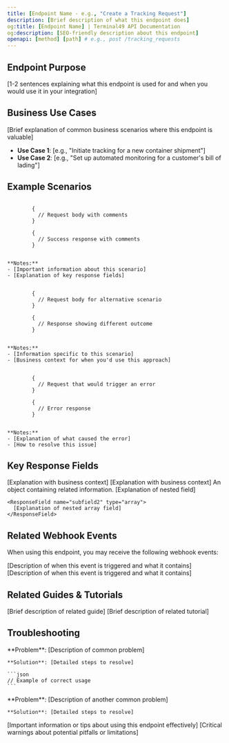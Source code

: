 ```yaml
---
title: [Endpoint Name - e.g., "Create a Tracking Request"]
description: [Brief description of what this endpoint does]
og:title: [Endpoint Name] | Terminal49 API Documentation
og:description: [SEO-friendly description about this endpoint]
openapi: [method] [path] # e.g., post /tracking_requests
---
```


## Endpoint Purpose
[1-2 sentences explaining what this endpoint is used for and when you would use it in your integration]

## Business Use Cases
[Brief explanation of common business scenarios where this endpoint is valuable]
- **Use Case 1**: [e.g., "Initiate tracking for a new container shipment"]
- **Use Case 2**: [e.g., "Set up automated monitoring for a customer's bill of lading"]

## Example Scenarios

<Tabs>
  <Tab title="Basic Usage">
    <CodeGroup>
      <Code title="Request" lang="json">
        {
          // Request body with comments
        }
      </Code>
      <Code title="Response" lang="json">
        {
          // Success response with comments
        }
      </Code>
    </CodeGroup>

    **Notes:**
    - [Important information about this scenario]
    - [Explanation of key response fields]
  </Tab>

  <Tab title="Alternative Scenario">
    <CodeGroup>
      <Code title="Request" lang="json">
        {
          // Request body for alternative scenario
        }
      </Code>
      <Code title="Response" lang="json">
        {
          // Response showing different outcome
        }
      </Code>
    </CodeGroup>

    **Notes:**
    - [Information specific to this scenario]
    - [Business context for when you'd use this approach]
  </Tab>

  <Tab title="Error Handling">
    <CodeGroup>
      <Code title="Request" lang="json">
        {
          // Request that would trigger an error
        }
      </Code>
      <Code title="Response" lang="json">
        {
          // Error response
        }
      </Code>
    </CodeGroup>

    **Notes:**
    - [Explanation of what caused the error]
    - [How to resolve this issue]
  </Tab>
</Tabs>

## Key Response Fields

<ResponseField name="field1" type="string">
  [Explanation with business context]
</ResponseField>

<ResponseField name="field2" type="integer">
  [Explanation with business context]
</ResponseField>

<ResponseField name="nested" type="object">
  An object containing related information.

  <Expandable title="Properties">
    <ResponseField name="subfield1" type="string">
      [Explanation of nested field]
    </ResponseField>

    <ResponseField name="subfield2" type="array">
      [Explanation of nested array field]
    </ResponseField>
  </Expandable>
</ResponseField>

## Related Webhook Events

When using this endpoint, you may receive the following webhook events:

<Card title="event.name">
  [Description of when this event is triggered and what it contains]
</Card>

<Card title="event.name2">
  [Description of when this event is triggered and what it contains]
</Card>

## Related Guides & Tutorials

<CardGroup cols={2}>
  <Card title="Related Guide" icon="book" href="/api-docs/in-depth-guides/guide-name">
    [Brief description of related guide]
  </Card>
  <Card title="Tutorial Example" icon="code" href="/api-docs/tutorials/tutorial-name">
    [Brief description of related tutorial]
  </Card>
</CardGroup>

## Troubleshooting

<AccordionGroup>
  <Accordion title="Common Issue 1">
    **Problem**: [Description of common problem]

    **Solution**: [Detailed steps to resolve]

    ```json
    // Example of correct usage
    ```
  </Accordion>

  <Accordion title="Common Issue 2">
    **Problem**: [Description of another common problem]

    **Solution**: [Detailed steps to resolve]
  </Accordion>
</AccordionGroup>

<Note>
  [Important information or tips about using this endpoint effectively]
</Note>

<Warning>
  [Critical warnings about potential pitfalls or limitations]
</Warning>
